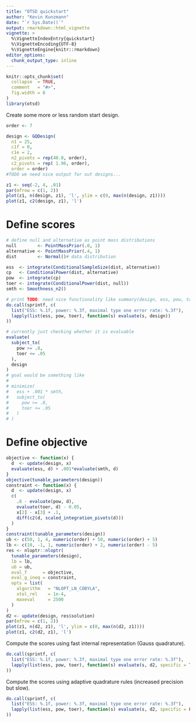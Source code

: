 ```yaml
---
title: "OTSD quickstart"
author: "Kevin Kunzmann"
date: "`r Sys.Date()`"
output: rmarkdown::html_vignette
vignette: >
  %\VignetteIndexEntry{quickstart}
  %\VignetteEncoding{UTF-8}
  %\VignetteEngine{knitr::rmarkdown}
editor_options: 
  chunk_output_type: inline
---
```


```r
knitr::opts_chunk$set(
  collapse  = TRUE,
  comment   = "#>",
  fig.width = 8
)
library(otsd)
```

Create some more or less random start design.

```r
order <- 7

design <- GQDesign(
  n1 = 25, 
  c1f = 0,
  c1e = 2,
  n2_pivots = rep(40.0, order), 
  c2_pivots = rep( 1.96, order), 
  order = order)
#TODO we need nice output for out designs...
```

```r
z1 <- seq(-2, 4, .01)
par(mfrow = c(1, 2))
plot(z1, n(design, z1), 'l', ylim = c(0, max(n(design, z1))))
plot(z1, c2(design, z1), 'l')
```



# Define scores 

```r
# define null and alternative as point mass distributions
null        <- PointMassPrior(.0, 1)
alternative <- PointMassPrior(.4, 1)
dist        <- Normal()# data distribution
```

```r
ess  <- integrate(ConditionalSampleSize(dist, alternative))
cp   <- ConditionalPower(dist, alternative)
pow  <- integrate(cp)
toer <- integrate(ConditionalPower(dist, null))
smth <- Smoothness_n2()

# print TODO: need nice functionality like summary(design, ess, pow, toer)
do.call(sprintf, c(
  list("ESS: %.1f, power: %.3f, maximal type one error rate: %.3f"), 
  lapply(list(ess, pow, toer), function(s) evaluate(s, design))
))
```

```r
# currently just checking whether it is evaluable
evaluate(
  subject_to(
    pow >= .8,
    toer <= .05
  ),
  design
)
# goal would be something like
#
# minimize(
#   ess + .001 * smth,
#   subject_to(
#     pow >= .8,
#     toer <= .05
#   )
# )
```


# Define objective

```r
objective <- function(x) {
  d  <- update(design, x)
  evaluate(ess, d) + .001*evaluate(smth, d)
}
objective(tunable_parameters(design))
constraint <- function(x) {
  d  <- update(design, x)
  c(
    .8 - evaluate(pow, d),
    evaluate(toer, d) - 0.05,
    x[2] - x[3] + .1,
    diff(c2(d, scaled_integration_pivots(d)))
  )
}
constraint(tunable_parameters(design))
ub <- c(50, 1, 4, numeric(order) + 50, numeric(order) + 5)
lb <- c(10, -1, 1, numeric(order) + 2, numeric(order) - 5)
res <- nloptr::nloptr(
  tunable_parameters(design),
  lb = lb,
  ub = ub,
  eval_f      = objective,
  eval_g_ineq = constraint,
  opts = list(
    algorithm   = "NLOPT_LN_COBYLA",
    xtol_rel    = 1e-4,
    maxeval     = 2500
  )
)
d2 <- update(design, res$solution)
par(mfrow = c(1, 2))
plot(z1, n(d2, z1), 'l', ylim = c(0, max(n(d2, z1))))
plot(z1, c2(d2, z1), 'l')
```

Compute the scores using fast internal representation (Gauss quadrature).

```r
do.call(sprintf, c(
  list("ESS: %.1f, power: %.3f, maximal type one error rate: %.3f"), 
  lapply(list(ess, pow, toer), function(s) evaluate(s, d2, specific = TRUE))
))
```

Compute the scores using adaptive quadrature rules (increased precision but slow).

```r
do.call(sprintf, c(
  list("ESS: %.1f, power: %.3f, maximal type one error rate: %.3f"), 
  lapply(list(ess, pow, toer), function(s) evaluate(s, d2, specific = FALSE))
))
```
